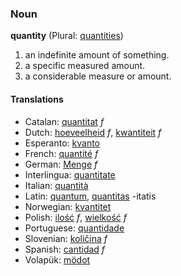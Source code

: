 === Noun ===
'''quantity''' (Plural: [[quantities]])

# an indefinite amount of something.
# a specific measured amount.
# a considerable measure or amount.

==== Translations ====
*Catalan: [[quantitat]] ''f''
*Dutch: [[hoeveelheid]] ''f'', [[kwantiteit]] ''f''
*Esperanto: [[kvanto]]
*French: [[quantité]] ''f''
*German: [[Menge]] ''f''
*Interlingua: [[quantitate]]
*Italian: [[quantità]]
*Latin: [[quantum]], [[quantitas]] -itatis
*Norwegian: [[kvantitet]]
*Polish: [[ilość]] ''f'', [[wielkość]] ''f''
*Portuguese: [[quantidade]]
*Slovenian: [[količina]] ''f''
*Spanish: [[cantidad]] ''f''
*Volapük: [[mödot]]